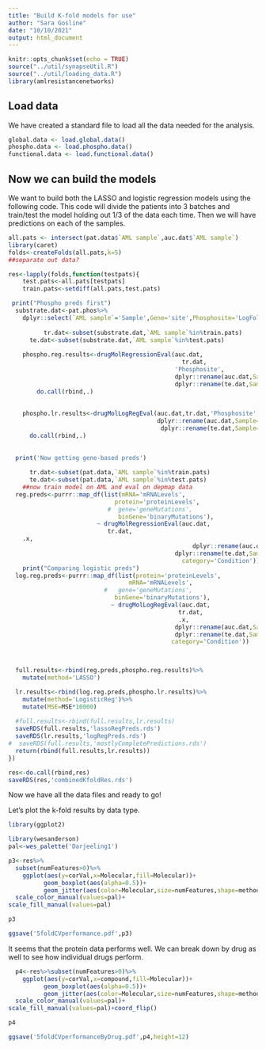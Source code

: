 ```yaml
---
title: "Build K-fold models for use"
author: "Sara Gosline"
date: "10/10/2021"
output: html_document
---
```


```r
knitr::opts_chunk$set(echo = TRUE)
source("../util/synapseUtil.R")
source("../util/loading_data.R")
library(amlresistancenetworks)
```

## Load data
We have created a standard file to load all the data needed for the analysis.

```r
global.data <- load.global.data()
phospho.data <- load.phospho.data()
functional.data <- load.functional.data()
```

## Now we can build the models

We want to build both the LASSO and logistic regression models using the following code. This code will divide the patients into 3 batches and train/test the model holding out 1/3 of the data each time. Then we will have predictions on each of the samples. 

```r

all.pats <- intersect(pat.data$`AML sample`,auc.dat$`AML sample`)
library(caret)
folds<-createFolds(all.pats,k=5)
##separate out data?

res<-lapply(folds,function(testpats){
    test.pats<-all.pats[testpats]
    train.pats<-setdiff(all.pats,test.pats)

 print("Phospho preds first")
  substrate.dat<-pat.phos%>%
    dplyr::select(`AML sample`='Sample',Gene='site',Phosphosite='LogFoldChange')
  
          tr.dat<-subset(substrate.dat,`AML sample`%in%train.pats)
      te.dat<-subset(substrate.dat,`AML sample`%in%test.pats)
      
    phospho.reg.results<-drugMolRegressionEval(auc.dat,
                                                 tr.dat,
                                               'Phosphosite',
                                               dplyr::rename(auc.dat,Sample='AML sample'),
                                               dplyr::rename(te.dat,Sample='AML sample'))%>%
        do.call(rbind,.)
      
    
    phospho.lr.results<-drugMolLogRegEval(auc.dat,tr.dat,'Phosphosite',
                                          dplyr::rename(auc.dat,Sample='AML sample'),
                                           dplyr::rename(te.dat,Sample='AML sample'))%>%
      do.call(rbind,.)
  
    
  print('Now getting gene-based preds')
  
      tr.dat<-subset(pat.data,`AML sample`%in%train.pats)
      te.dat<-subset(pat.data,`AML sample`%in%test.pats)
    ##now train model on AML and eval on depmap data
  reg.preds<-purrr::map_df(list(mRNA='mRNALevels',
                              protein='proteinLevels',
                            #  gene='geneMutations',
                               binGene='binaryMutations'),
                         ~ drugMolRegressionEval(auc.dat,
                            tr.dat,
    .x,
                                                    dplyr::rename(auc.dat,Sample='AML sample'),
                                               dplyr::rename(te.dat,Sample='AML sample'),
                                                 category='Condition'))
    print("Comparing logistic preds")
  log.reg.preds<-purrr::map_df(list(protein='proteinLevels',
                                  mRNA='mRNALevels',
                           #   gene='geneMutations',
                              binGene='binaryMutations'),
                             ~ drugMolLogRegEval(auc.dat,
                                                tr.dat,
                                                .x,
                                               dplyr::rename(auc.dat,Sample='AML sample'),
                                               dplyr::rename(te.dat,Sample='AML sample'),
                                              category='Condition'))


 
  full.results<-rbind(reg.preds,phospho.reg.results)%>%
    mutate(method='LASSO')

  lr.results<-rbind(log.reg.preds,phospho.lr.results)%>%
    mutate(method='LogisticReg')%>%
    mutate(MSE=MSE*10000)
  
  #full.results<-rbind(full.results,lr.results)
  saveRDS(full.results,'lassoRegPreds.rds')
  saveRDS(lr.results,'logRegPreds.rds')
#  saveRDS(full.results,'mostlyCompletePredictions.rds')
  return(rbind(full.results,lr.results))
})

res<-do.call(rbind,res)
saveRDS(res,'combinedKfoldRes.rds')
```

Now we have all the data files and ready to go!

Let's plot the k-fold results by data type. 
```r
library(ggplot2)

library(wesanderson)
pal<-wes_palette('Darjeeling1')

p3<-res%>%
  subset(numFeatures>0)%>%
    ggplot(aes(y=corVal,x=Molecular,fill=Molecular))+
          geom_boxplot(aes(alpha=0.5))+
          geom_jitter(aes(color=Molecular,size=numFeatures,shape=method))+
  scale_color_manual(values=pal)+
scale_fill_manual(values=pal)

p3

ggsave('5foldCVperformance.pdf',p3)

```

It seems that the protein data performs well. We can break down by drug as well to see how individual drugs perform.

```r

  p4<-res%>%subset(numFeatures>0)%>%
    ggplot(aes(y=corVal,x=compound,fill=Molecular))+
          geom_boxplot(aes(alpha=0.5))+
          geom_jitter(aes(color=Molecular,size=numFeatures,shape=method))+
  scale_color_manual(values=pal)+
scale_fill_manual(values=pal)+coord_flip()

p4

ggsave('5foldCVperformanceByDrug.pdf',p4,height=12)
```